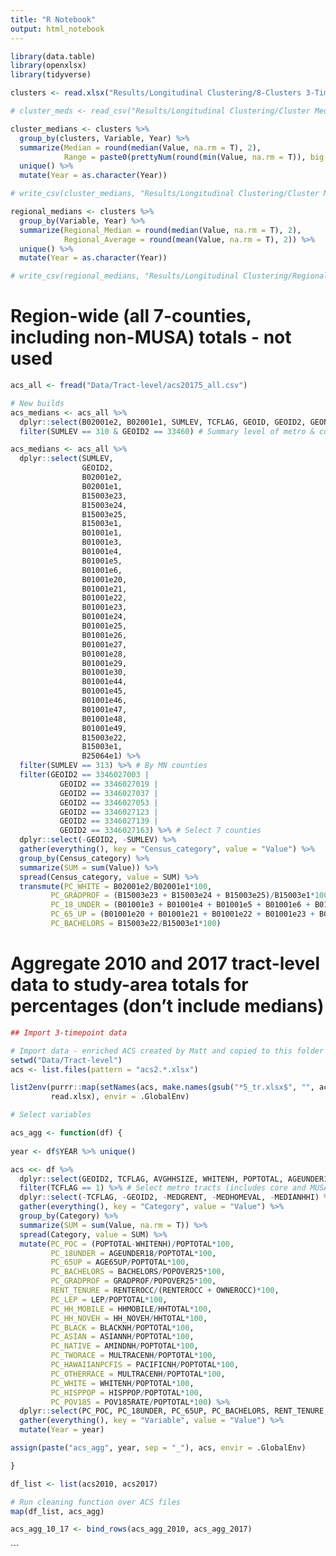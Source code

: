 ```yaml
---
title: "R Notebook"
output: html_notebook
---
```


```r
library(data.table)
library(openxlsx)
library(tidyverse)
```

```r
clusters <- read.xlsx("Results/Longitudinal Clustering/8-Clusters 3-Timepoints, Random Forest Imputation, non-MUSA, Races sans Full Disagg.xlsx")

# cluster_meds <- read_csv("Results/Longitudinal Clustering/Cluster Medians.csv")

cluster_medians <- clusters %>%
  group_by(clusters, Variable, Year) %>%
  summarize(Median = round(median(Value, na.rm = T), 2),
            Range = paste0(prettyNum(round(min(Value, na.rm = T)), big.mark = ","), " - ", prettyNum(round(max(Value, na.rm = T)), big.mark = ","))) %>%
  unique() %>%
  mutate(Year = as.character(Year))

# write_csv(cluster_medians, "Results/Longitudinal Clustering/Cluster Medians.csv")
```

```r
regional_medians <- clusters %>%
  group_by(Variable, Year) %>%
  summarize(Regional_Median = round(median(Value, na.rm = T), 2),
            Regional_Average = round(mean(Value, na.rm = T), 2)) %>%
  unique() %>%
  mutate(Year = as.character(Year))

# write_csv(regional_medians, "Results/Longitudinal Clustering/Regional Medians.csv")

```

# Region-wide (all 7-counties, including non-MUSA) totals - not used

```r
acs_all <- fread("Data/Tract-level/acs20175_all.csv")

# New builds
acs_medians <- acs_all %>%
  dplyr::select(B02001e2, B02001e1, SUMLEV, TCFLAG, GEOID, GEOID2, GEONAME) %>%
  filter(SUMLEV == 310 & GEOID2 == 33460) # Summary level of metro & contained within Twin Cities

acs_medians <- acs_all %>%
  dplyr::select(SUMLEV,
                GEOID2,
                B02001e2,
                B02001e1,
                B15003e23,
                B15003e24,
                B15003e25,
                B15003e1,
                B01001e1,
                B01001e3,
                B01001e4,
                B01001e5,
                B01001e6,
                B01001e20,
                B01001e21,
                B01001e22,
                B01001e23,
                B01001e24,
                B01001e25,
                B01001e26,
                B01001e27,
                B01001e28,
                B01001e29,
                B01001e30,
                B01001e44,
                B01001e45,
                B01001e46,
                B01001e47,
                B01001e48,
                B01001e49,
                B15003e22,
                B15003e1,
                B25064e1) %>%
  filter(SUMLEV == 313) %>% # By MN counties
  filter(GEOID2 == 3346027003 |
           GEOID2 == 3346027019 |
           GEOID2 == 3346027037 |
           GEOID2 == 3346027053 |
           GEOID2 == 3346027123 |
           GEOID2 == 3346027139 |
           GEOID2 == 3346027163) %>% # Select 7 counties
  dplyr::select(-GEOID2, -SUMLEV) %>%
  gather(everything(), key = "Census_category", value = "Value") %>%
  group_by(Census_category) %>%
  summarize(SUM = sum(Value)) %>%
  spread(Census_category, value = SUM) %>%
  transmute(PC_WHITE = B02001e2/B02001e1*100,
         PC_GRADPROF = (B15003e23 + B15003e24 + B15003e25)/B15003e1*100,
         PC_18_UNDER = (B01001e3 + B01001e4 + B01001e5 + B01001e6 + B01001e27 + B01001e28 + B01001e29 + B01001e30)/B01001e1*100,
         PC_65_UP = (B01001e20 + B01001e21 + B01001e22 + B01001e23 + B01001e24 + B01001e25 + B01001e26 + B01001e27 + B01001e28 + B01001e44 + B01001e45 + B01001e46 + B01001e47 + B01001e48 + B01001e49)/B01001e1*100,
         PC_BACHELORS = B15003e22/B15003e1*100)

```

# Aggregate 2010 and 2017 tract-level data to study-area totals for percentages (don't include medians)

```r
## Import 3-timepoint data

# Import data - enriched ACS created by Matt and copied to this folder from CommDev/Research/Research/Census Data/ACS/Excel Data
setwd("Data/Tract-level")
acs <- list.files(pattern = "acs2.*.xlsx")

list2env(purrr::map(setNames(acs, make.names(gsub("*5_tr.xlsx$", "", acs))), 
         read.xlsx), envir = .GlobalEnv)

# Select variables

acs_agg <- function(df) {
  
year <- df$YEAR %>% unique()

acs <<- df %>%
  dplyr::select(GEOID2, TCFLAG, AVGHHSIZE, WHITENH, POPTOTAL, AGEUNDER18, AGE65UP, BACHELORS, GRADPROF, POPOVER25, HH_NOVEH, HHTOTAL, LEP, HHMOBILE, OWNEROCC, RENTEROCC, ASIANNH, BLACKNH, HISPPOP, AMINDNH, PACIFICNH, OTHERNH, MULTRACENH, POV185RATE, MEDGRENT, MEDHOMEVAL, MEDIANHHI) %>%
  filter(TCFLAG == 1) %>% # Select metro tracts (includes core and MUSA)
  dplyr::select(-TCFLAG, -GEOID2, -MEDGRENT, -MEDHOMEVAL, -MEDIANHHI) %>%
  gather(everything(), key = "Category", value = "Value") %>%
  group_by(Category) %>%
  summarize(SUM = sum(Value, na.rm = T)) %>%
  spread(Category, value = SUM) %>%
  mutate(PC_POC = (POPTOTAL-WHITENH)/POPTOTAL*100,
         PC_18UNDER = AGEUNDER18/POPTOTAL*100,
         PC_65UP = AGE65UP/POPTOTAL*100,
         PC_BACHELORS = BACHELORS/POPOVER25*100,
         PC_GRADPROF = GRADPROF/POPOVER25*100,
         RENT_TENURE = RENTEROCC/(RENTEROCC + OWNEROCC)*100,
         PC_LEP = LEP/POPTOTAL*100,
         PC_HH_MOBILE = HHMOBILE/HHTOTAL*100,
         PC_HH_NOVEH = HH_NOVEH/HHTOTAL*100,
         PC_BLACK = BLACKNH/POPTOTAL*100,
         PC_ASIAN = ASIANNH/POPTOTAL*100,
         PC_NATIVE = AMINDNH/POPTOTAL*100,
         PC_TWORACE = MULTRACENH/POPTOTAL*100,
         PC_HAWAIIANPCFIS = PACIFICNH/POPTOTAL*100,
         PC_OTHERRACE = MULTRACENH/POPTOTAL*100,
         PC_WHITE = WHITENH/POPTOTAL*100,
         PC_HISPPOP = HISPPOP/POPTOTAL*100,
         PC_POV185 = POV185RATE/POPTOTAL*100) %>%
  dplyr::select(PC_POC, PC_18UNDER, PC_65UP, PC_BACHELORS, RENT_TENURE, PC_LEP, PC_HH_MOBILE, PC_HH_NOVEH, PC_GRADPROF, PC_BLACK, PC_ASIAN, PC_NATIVE, PC_TWORACE, PC_WHITE, PC_HISPPOP, PC_HAWAIIANPCFIS, PC_OTHERRACE, PC_POV185) %>%
  gather(everything(), key = "Variable", value = "Value") %>%
  mutate(Year = year)

assign(paste("acs_agg", year, sep = "_"), acs, envir = .GlobalEnv)

}

df_list <- list(acs2010, acs2017)

# Run cleaning function over ACS files
map(df_list, acs_agg)

acs_agg_10_17 <- bind_rows(acs_agg_2010, acs_agg_2017)
```



```